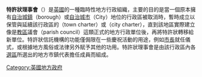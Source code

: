 '''特許狀理事會'''（{{lang-en|Charter Trustees}}）是[[英國|英國]]的一種臨時性地方行政組織，主要的目的是當一個原本擁有[[英國的自治市鎮|自治城鎮]]（borough）或[[英國的城市地位|自治城市]]（City）地位的行政區被取消時，暫時成立以保管與延續該行政區的{{link-en|城鎮特許狀|Municipal charter}}（town charter）或{{link-en|城市特許狀|Municipal charter}}（city charter），直到該地區實際建立像是[[教區|教區]]議會（parish council）這類正式的地方行政單位後，再將特許狀轉移給新單位。特許狀信託機構的功能僅侷限在一些慶祝活動的用途，例如[[市長|市長]]就任儀式，或根據地方風俗或法律另外賦予其他的功用。特許狀理事會是由該行政區內各[[选区_(行政单位)|選區]]所選出的地方市鎮代表擔任成員而組成。

{{gov-stub}}

[[Category:英國地方政府|Category:英國地方政府]]